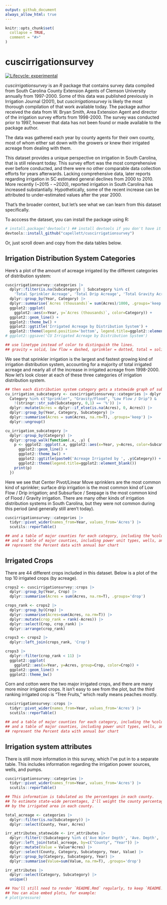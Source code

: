 ```yaml
---
output: github_document
always_allow_html: true
---
```


<!-- README.md is generated from README.Rmd. Please edit that file -->

```r
knitr::opts_chunk$set(
  collapse = TRUE,
  comment = "#>"
)
```

# cuscirrigationsurvey

<!-- badges: start -->
[![Lifecycle: experimental](https://img.shields.io/badge/lifecycle-experimental-orange.svg)](https://lifecycle.r-lib.org/articles/stages.html#experimental)
<!-- badges: end -->

_cuscirrigationsurvey_ is an *R* package that contains survey data compiled from South Carolina County Extension Agents of Clemson University annually from 1997-2000. Some of this data was published previously in Irrigation Journal (2001), but _cuscirrigationsurvey_ is likely the most thorough compilation of that work available today. The package author received the data from W. Bryan Smith, Area Extension Agent and director of the irrigation survey efforts from 1998-2000. The survey was conducted prior to 1997, however that data has not been found or made available to the package author.

The data was gathered each year by county agents for their own county, most of whom either sat down with the growers or knew their irrigated acreage from dealing with them. 

This dataset provides a unique perspective on irrigation in South Carolina, that is still relevant today. This survey effort was the most comprehensive ever before conducted, and there were no other comparable data collection efforts for years afterwards. Lacking comprehensive data, later reports regarding irrigation in SC estimated general declines from 2000 to 2010. More recently (~2015 - ~2020), reported irrigation in South Carolina has increased substantially. Hypothetically, some of the recent increase can be attributed to under-estimated values after the year 2000.

That's the broader context, but let's see what we can learn from this dataset specifically.

To acccess the dataset, you can install the package using R:
```r
# install.package('devtools') ## install devtools if you don't have it already.
devtools::install_github("capellett/cuscirrigationsurvey")
```

Or, just scroll down and copy from the data tables below.

## Irrigation Distribution System Categories

Here's a plot of the amount of acreage irrigated by the different categories of distribution system:
  
```r
cuscirrigationsurvey::categories |>
  dplyr::filter(is.na(Subcategory) | Subcategory %in% c(
    'Total Sprinkler Acreage', 'Total Drip Acreage', 'Total Gravity Acreage')) |>
  dplyr::group_by(Year, Category) |>
  dplyr::summarise(`Acres (thousands)`= sum(Acres)/1000, .groups='keep') |>
  ggplot2::ggplot(
    ggplot2::aes(x=Year, y=`Acres (thousands)`, color=Category)) +
  ggplot2::geom_line() +
  ggplot2::theme_bw() +
  ggplot2::ggtitle('Irrigated Acreage by Distribution System') +
  ggplot2::theme(legend.position='bottom', legend.title=ggplot2::element_blank())
# ggplot2::ggsave('CU Irrigated Acreage by Distribution System')

## use linetype instead of color to distinguish the lines.
## gravity = solid, low flow = dashed, sprinkler = dotted, total = solid and size 1.
```
We  see that sprinkler irrigation is the largest and fastest growing kind of irrigation distribution system, accounting for a majority of total irrigated acreage and nearly all of the increase in irrigated acreage from 1998-2000. Now let's look closer at each of these three categories of irrigation distribution system.

```r
## then each distribution system category gets a statewide graph of subcategories.
cu_irrigation_subcategory <- cuscirrigationsurvey::categories |> dplyr::filter(
  Category %in% c("Sprinkler", "Gravity/Flood", "Low Flow / Drip") &
    !(stringr::str_sub(Subcategory, 0,1) == '%')) |>
  dplyr::mutate(Acres = dplyr::if_else(is.na(Acres), 0, Acres)) |>
  dplyr::group_by(Year, Category, Subcategory) |>
  dplyr::summarise(Acres = sum(Acres, na.rm=T), .groups='keep') |>
  dplyr::ungroup()

cu_irrigation_subcategory |>
  dplyr::group_by(Category) |>
  dplyr::group_walk(function(.x, .y) {
    p <- ggplot2::ggplot(.x, ggplot2::aes(x=Year, y=Acres, color=Subcategory)) +
      ggplot2::geom_line() +
      ggplot2::theme_bw() +
      ggplot2::ggtitle(paste0('Acreage Irrigated by ', .y$Category)) +
      ggplot2::theme(legend.title=ggplot2::element_blank())
    print(p)
  })
```
Here we see that Center Pivot/Linear Move sprinklers are the most common kind of sprinkler; surface drip irrigation is the most common kind of Low Flow / Drip irrigation; and Subsurface / Seepage is the most common kind of Flood / Gravity irrigation. There are many other kinds of irrigation distribution systems in South Carolina, but they were not common during this period (and generally still aren't today).

```r
cuscirrigationsurvey::categories |>
  tidyr::pivot_wider(names_from=Year, values_from='Acres') |>
  scutils::reporTable()

## and a table of major counties for each category, including the %columns for that category.
## and a table of major counties, including power unit types, wells, and pumps.
## represent the Percent data with annual bar chart

```

## Irrigated Crops

There are 44 different crops included in this dataset. Below is a plot of the top 10 irrigated crops (by acreage).
```r

crops2 <- cuscirrigationsurvey::crops |>
  dplyr::group_by(Year, Crop) |>
  dplyr::summarise(Acres = sum(Acres, na.rm=T), .groups='drop')

crops_rank <- crops2 |>
  dplyr::group_by(Crop) |>
  dplyr::summarise(Acres=sum(Acres, na.rm=T)) |>
  dplyr::mutate(crop_rank = rank(-Acres)) |>
  dplyr::select(Crop, crop_rank) |>
  dplyr::arrange(crop_rank)

crops3 <- crops2 |>
  dplyr::left_join(crops_rank, 'Crop')
```

```r
crops3 |>
  dplyr::filter(crop_rank < 11) |>
  ggplot2::ggplot(
    ggplot2::aes(x=Year, y=Acres, group=Crop, color=Crop)) +
  ggplot2::geom_line() +
  ggplot2::theme_bw()


```

Corn and cotton were the two major irrigated crops, and there are many more minor irrigated crops. It isn't easy to see from the plot, but the third ranking irrigated crop is "Tree Fruits," which really means peaches mostly. 

```r
cuscirrigationsurvey::crops |>
  tidyr::pivot_wider(names_from=Year, values_from='Acres') |>
  scutils::reporTable()

## and a table of major counties for each category, including the %columns for that category.
## and a table of major counties, including power unit types, wells, and pumps.
## represent the Percent data with annual bar chart

```

## Irrigation system  attributes

There is still more information in this survey, which I've put in to a separate table. This includes information regarding the irrigation power sources, wells, and pumps. 

```r
cuscirrigationsurvey::categories |>
  tidyr::pivot_wider(names_from=Year, values_from='Acres') |>
  scutils::reporTable()
```


```r
## This information is tabulated as the percentages in each county. 
## To estimate state-wide percentages, I'll weight the county percentages 
## by the irrigated area in each county.

total_acreage <- categories |>
  dplyr::filter(is.na(Subcategory)) |>
  dplyr::select(County, Year, Acres)

irr_attributes_statewide <- irr_attributes |>
  dplyr::filter(!(Subcategory %in% c('Ave Water Depth', 'Ave. Depth', 'Number'))) |>
  dplyr::left_join(total_acreage, by=c("County", "Year")) |>
  dplyr::mutate(Value = Value*Acres) |>
  dplyr::select(County, Category, Subcategory, Year, Value) |>
  dplyr::group_by(Category, Subcategory, Year) |>
  dplyr::summarise(Value=sum(Value, na.rm=T), .groups='drop')

irr_attributes |>
  dplyr::select(Category, Subcategory) |>
  unique()
```







```r
## You'll still need to render `README.Rmd` regularly, to keep `README.md` up-to-date.
## You can also embed plots, for example:
# plot(pressure)
```


